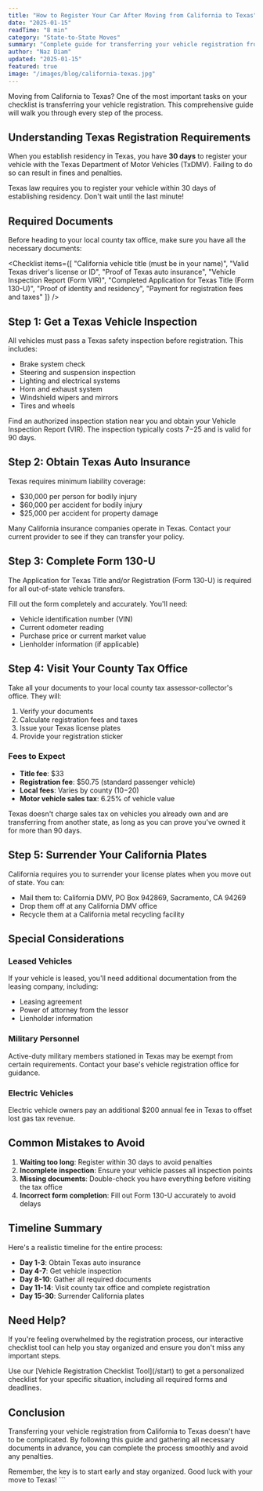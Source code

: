 ```yaml
---
title: "How to Register Your Car After Moving from California to Texas"
date: "2025-01-15"
readTime: "8 min"
category: "State-to-State Moves"
summary: "Complete guide for transferring your vehicle registration from California to Texas, including required documents, fees, and step-by-step instructions."
author: "Naz Diam"
updated: "2025-01-15"
featured: true
image: "/images/blog/california-texas.jpg"
---
```


Moving from California to Texas? One of the most important tasks on your checklist is transferring your vehicle registration. This comprehensive guide will walk you through every step of the process.

## Understanding Texas Registration Requirements

When you establish residency in Texas, you have **30 days** to register your vehicle with the Texas Department of Motor Vehicles (TxDMV). Failing to do so can result in fines and penalties.

<Callout type="warning">
Texas law requires you to register your vehicle within 30 days of establishing residency. Don't wait until the last minute!
</Callout>

## Required Documents

Before heading to your local county tax office, make sure you have all the necessary documents:

<Checklist items={[
  "California vehicle title (must be in your name)",
  "Valid Texas driver's license or ID",
  "Proof of Texas auto insurance",
  "Vehicle Inspection Report (Form VIR)",
  "Completed Application for Texas Title (Form 130-U)",
  "Proof of identity and residency",
  "Payment for registration fees and taxes"
]} />

## Step 1: Get a Texas Vehicle Inspection

All vehicles must pass a Texas safety inspection before registration. This includes:

- Brake system check
- Steering and suspension inspection
- Lighting and electrical systems
- Horn and exhaust system
- Windshield wipers and mirrors
- Tires and wheels

Find an authorized inspection station near you and obtain your Vehicle Inspection Report (VIR). The inspection typically costs $7-$25 and is valid for 90 days.

## Step 2: Obtain Texas Auto Insurance

Texas requires minimum liability coverage:

- $30,000 per person for bodily injury
- $60,000 per accident for bodily injury
- $25,000 per accident for property damage

<Callout type="info">
Many California insurance companies operate in Texas. Contact your current provider to see if they can transfer your policy.
</Callout>

## Step 3: Complete Form 130-U

The Application for Texas Title and/or Registration (Form 130-U) is required for all out-of-state vehicle transfers.

<DownloadButton href="/forms/TX-130U.pdf" label="Download Form 130-U" />

Fill out the form completely and accurately. You'll need:

- Vehicle identification number (VIN)
- Current odometer reading
- Purchase price or current market value
- Lienholder information (if applicable)

## Step 4: Visit Your County Tax Office

Take all your documents to your local county tax assessor-collector's office. They will:

1. Verify your documents
2. Calculate registration fees and taxes
3. Issue your Texas license plates
4. Provide your registration sticker

### Fees to Expect

- **Title fee**: $33
- **Registration fee**: $50.75 (standard passenger vehicle)
- **Local fees**: Varies by county ($10-$20)
- **Motor vehicle sales tax**: 6.25% of vehicle value

<Callout type="success">
Texas doesn't charge sales tax on vehicles you already own and are transferring from another state, as long as you can prove you've owned it for more than 90 days.
</Callout>

## Step 5: Surrender Your California Plates

California requires you to surrender your license plates when you move out of state. You can:

- Mail them to: California DMV, PO Box 942869, Sacramento, CA 94269
- Drop them off at any California DMV office
- Recycle them at a California metal recycling facility

## Special Considerations

### Leased Vehicles

If your vehicle is leased, you'll need additional documentation from the leasing company, including:

- Leasing agreement
- Power of attorney from the lessor
- Lienholder information

### Military Personnel

Active-duty military members stationed in Texas may be exempt from certain requirements. Contact your base's vehicle registration office for guidance.

### Electric Vehicles

Electric vehicle owners pay an additional $200 annual fee in Texas to offset lost gas tax revenue.

## Common Mistakes to Avoid

1. **Waiting too long**: Register within 30 days to avoid penalties
2. **Incomplete inspection**: Ensure your vehicle passes all inspection points
3. **Missing documents**: Double-check you have everything before visiting the tax office
4. **Incorrect form completion**: Fill out Form 130-U accurately to avoid delays

## Timeline Summary

Here's a realistic timeline for the entire process:

- **Day 1-3**: Obtain Texas auto insurance
- **Day 4-7**: Get vehicle inspection
- **Day 8-10**: Gather all required documents
- **Day 11-14**: Visit county tax office and complete registration
- **Day 15-30**: Surrender California plates

## Need Help?

If you're feeling overwhelmed by the registration process, our interactive checklist tool can help you stay organized and ensure you don't miss any important steps.

<Callout type="info">
Use our [Vehicle Registration Checklist Tool](/start) to get a personalized checklist for your specific situation, including all required forms and deadlines.
</Callout>

## Conclusion

Transferring your vehicle registration from California to Texas doesn't have to be complicated. By following this guide and gathering all necessary documents in advance, you can complete the process smoothly and avoid any penalties.

Remember, the key is to start early and stay organized. Good luck with your move to Texas!
\`\`\`
